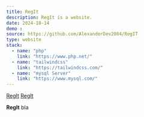 ```yaml
---
title: RegIt
description: RegIt is a website.
date: 2024-10-14
demo : 
source: https://github.com/AlexanderDev2004/RegIT
type: website
stack:
  - name: "php"
    link: "https://www.php.net/"
  - name: "tailwindcss"
    link: "https://tailwindcss.com/"
  - name: "mysql Server"
    link: "https://www.mysql.com/"
---
```


[RegIt](/src/assets/image/website/ReGit%20(2).png)
[RegIt](/src/assets/image/website/RegIT.png)

**RegIt** bla